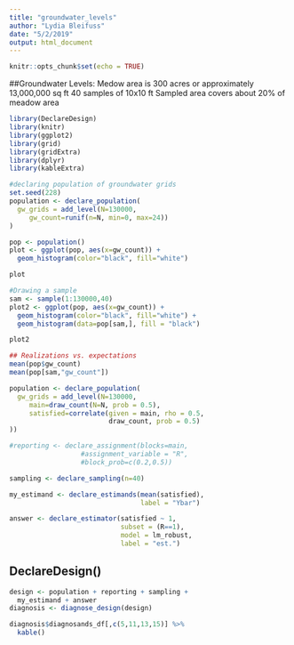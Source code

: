 ```yaml
---
title: "groundwater_levels"
author: "Lydia Bleifuss"
date: "5/2/2019"
output: html_document
---
```


```r
knitr::opts_chunk$set(echo = TRUE)
```


##Groundwater Levels:
Medow area is 300 acres or approximately 13,000,000 sq ft
40 samples of 10x10 ft 
Sampled area covers about 20% of meadow area

```r
library(DeclareDesign)
library(knitr)
library(ggplot2)
library(grid)
library(gridExtra)
library(dplyr)
library(kableExtra)
```

```r
#declaring population of groundwater grids 
set.seed(228)
population <- declare_population(
  gw_grids = add_level(N=130000, 
     gw_count=runif(n=N, min=0, max=24))
)

pop <- population()
plot <- ggplot(pop, aes(x=gw_count)) + 
  geom_histogram(color="black", fill="white")

plot
```


```r
#Drawing a sample
sam <- sample(1:130000,40)
plot2 <- ggplot(pop, aes(x=gw_count)) + 
  geom_histogram(color="black", fill="white") +
  geom_histogram(data=pop[sam,], fill = "black")

plot2

```


```r
## Realizations vs. expectations
mean(pop$gw_count)
mean(pop[sam,"gw_count"])
```

```r
population <- declare_population(
  gw_grids = add_level(N=130000, 
     main=draw_count(N=N, prob = 0.5),
     satisfied=correlate(given = main, rho = 0.5,
                         draw_count, prob = 0.5)
))
```


```r
#reporting <- declare_assignment(blocks=main,
                  #assignment_variable = "R",
                  #block_prob=c(0.2,0.5))

sampling <- declare_sampling(n=40)

my_estimand <- declare_estimands(mean(satisfied),
                                 label = "Ybar")

answer <- declare_estimator(satisfied ~ 1,
                            subset = (R==1),
                            model = lm_robust,
                            label = "est.")

```

## DeclareDesign()

```r
design <- population + reporting + sampling + 
  my_estimand + answer
diagnosis <- diagnose_design(design)

diagnosis$diagnosands_df[,c(5,11,13,15)] %>%
  kable()

```


